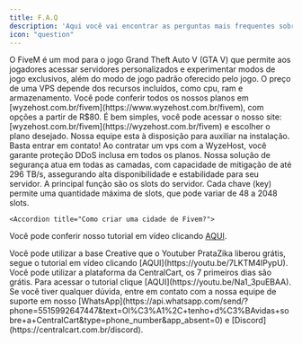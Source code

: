 ```yaml
---
title: F.A.Q
description: 'Aqui você vai encontrar as perguntas mais frequentes sobre o fivem.'
icon: "question"
---
```


<AccordionGroup>

  <Accordion title="O que é Fivem?">
   O FiveM é um mod para o jogo Grand Theft Auto V (GTA V) que permite aos jogadores acessar servidores personalizados e experimentar modos de jogo exclusivos, além do modo de jogo padrão oferecido pelo jogo.
  </Accordion>

  <Accordion title="Quanto custa uma vps para Fivem?">
   O preço de uma VPS depende dos recursos incluídos, como cpu, ram e armazenamento. Você pode conferir todos os nossos planos em [wyzehost.com.br/fivem](https://www.wyzehost.com.br/fivem), com opções a partir de R$80.
  </Accordion>

  <Accordion title="Como posso comprar uma hospedagem para Fivem?">
   É bem simples, você pode acessar o nosso site: [wyzehost.com.br/fivem](https://wyzehost.com.br/fivem) e escolher o plano desejado.
<Check>Nossa equipe esta à disposição para auxiliar na instalação. Basta entrar em contato!</Check>
  </Accordion>

  <Accordion title="Como proteger meu servidor contra ataques DDoS?">
  Ao contratar um vps com a WyzeHost, você garante proteção DDoS inclusa em todos os planos. 
  Nossa solução de segurança atua em todas as camadas, com capacidade de mitigação de até 296 TB/s, assegurando alta disponibilidade e estabilidade para seu servidor. 
  </Accordion>

  <Accordion title="Como funciona as keys patreon no Fivem?">
   A principal função são os slots do servidor. Cada chave (key) permite uma quantidade máxima de slots, que pode variar de 48 a 2048 slots.
  </Accordion>

    <Accordion title="Como criar uma cidade de Fivem?">
   Você pode conferir nosso tutorial em vídeo clicando [AQUI](https://youtu.be/bsS5ejemoHA).
  </Accordion>

  <Accordion title="Como consigo uma base grátis para o meu servidor? ">
   Você pode utilizar a base Creative que o Youtuber PrataZika liberou grátis, segue o tutorial em vídeo clicando [AQUI](https://youtu.be/7LKTM4IPypU).
  </Accordion>

  <Accordion title="Como posso criar uma loja VIP?">
    Você pode utilizar a plataforma da CentralCart, os 7 primeiros dias são grátis. Para acessar o tutorial clique [AQUI](https://youtu.be/Na1_3puEBAA).
  </Accordion>
  
</AccordionGroup>

<Check>
Se você tiver qualquer dúvida, entre em contato com a nossa equipe de suporte
em nosso [WhatsApp](https://api.whatsapp.com/send/?phone=5515992647447&text=Ol%C3%A1%2C+tenho+d%C3%BAvidas+sobre+a+CentralCart&type=phone_number&app_absent=0) 
e [Discord](https://centralcart.com.br/discord).
</Check>
